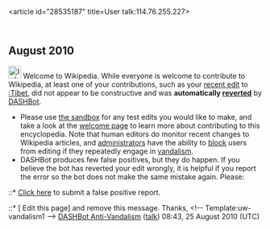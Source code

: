 <article id="28535187" title=User talk:114.76.255.227>
	<talkpage id="28535187" title="User talk:114.76.255.227">


==August 2010==
[[Image:Information.png|25px]] Welcome to Wikipedia. While everyone is welcome to contribute to Wikipedia, at least one of your contributions, such as your [http://en.wikipedia.org/w/index.php?diff=380879769 recent edit] to [[:Tibet]], did not appear to be constructive and was '''automatically [http://en.wikipedia.org/w/index.php?diff=next&amp;oldid=380879769 reverted]''' by [[User:DASHBot|DASHBot]]. 
* Please use [[Wikipedia:Sandbox|the sandbox]] for any test edits you would like to make, and take a look at the [[Wikipedia:Introduction|welcome page]] to learn more about contributing to this encyclopedia. Note that human editors do monitor recent changes to Wikipedia articles, and [[WP:ADMINS|administrators]] have the ability to [[WP:BLOCK|block]] users from editing if they repeatedly engage in [[WP:vandalism|vandalism]].
* DASHBot produces few false positives, but they do happen. If you believe the bot has reverted your edit wrongly, it is helpful if you report the error so the bot does not make the same mistake again.  Please:
::* [http://en.wikipedia.org/w/index.php?title=User:DASHBot/False_Postive_Reports&amp;action=edit&amp;section=new&amp;preloadtitle=False%20positive%20report%20from%20%7B%7Bsubst%3AREVISIONUSER%7D%7D%20%28Diff%3A380879769%29 Click here] to  submit a false positive report.
::* [{{fullurl:{{FULLPAGENAME}}|action=edit}} Edit this page] and remove this message.
Thanks, &lt;!-- Template:uw-vandalism1 --&gt; [[User:DASHBot/Anti-Vandalism|DASHBot Anti-Vandalism]] ([[User talk:DASHBot/Anti-Vandalism|talk]]) 08:43, 25 August 2010 (UTC)
	</talkpage>
</article>